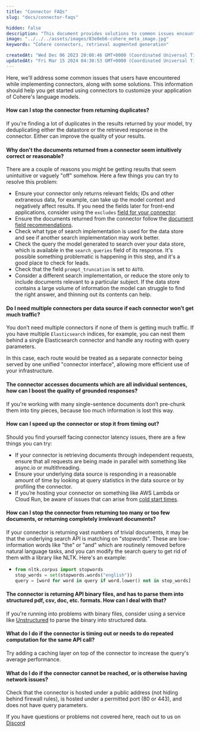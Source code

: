 ```yaml
---
title: "Connector FAQs"
slug: "docs/connector-faqs"

hidden: false
description: "This document provides solutions to common issues encountered while implementing connectors for Cohere's language models, including deduplicating results, improving document relevance, handling multiple connectors efficiently, boosting response quality, speeding up the connector, and dealing with binary files and caching."
image: "../../../assets/images/83e0eb6-cohere_meta_image.jpg"  
keywords: "Cohere connectors, retrieval augmented generation"

createdAt: "Wed Dec 06 2023 20:08:46 GMT+0000 (Coordinated Universal Time)"
updatedAt: "Fri Mar 15 2024 04:38:53 GMT+0000 (Coordinated Universal Time)"
---
```

Here, we'll address some common issues that users have encountered while implementing connectors, along with some solutions. This information should help you get started using connectors to customize your application of Cohere's language models.

#### How can I stop the connector from returning duplicates?

If you're finding a lot of duplicates in the results returned by your model, try deduplicating either the datastore or the retrieved response in the connector. Either can improve the quality of your results.

#### Why don't the documents returned from a connector seem intuitively correct or reasonable?

There are a couple of reasons you might be getting results that seem unintuitive or vaguely "off" somehow. Here a few things you can try to resolve this problem:

- Ensure your connector only returns relevant fields; IDs and other extraneous data, for example, can take up the model context and negatively affect results. If you need the fields later for front-end applications, consider using the `excludes` [field for your connector](/reference/create-connector).
- Ensure the documents returned from the connector follow the [document field recommendations](/docs/creating-and-deploying-a-connector#Document%20Structure%20Recommendations). 
- Check what type of search implementation is used for the data store and see if another search implementation may work better.
- Check the query the model generated to search over your data store, which is available in the `search_queries` field of its response. It's possible something problematic is happening in this step, and it's a good place to check for leads.
- Check that the field `prompt_truncation` is set to `AUTO`.
- Consider a different search implementation, or reduce the store only to include documents relevant to a particular subject. If the data store contains a large volume of information the model can struggle to find the right answer, and thinning out its contents can help.

#### Do I need multiple connectors per data source if each connector won’t get much traffic?

You don’t need multiple connectors if none of them is getting much traffic. If you have multiple `Elasticsearch` indices, for example, you can nest them behind a single Elasticsearch connector and handle any routing with query parameters.

In this case, each route would be treated as a separate connector being served by one unified "connector interface", allowing more efficient use of your infrastructure.

#### The connector accesses documents which are all individual sentences, how can I boost the quality of grounded responses?

If you're working with many single-sentence documents don’t pre-chunk them into tiny pieces, because too much information is lost this way.

#### How can I speed up the connector or stop it from timing out?

Should you find yourself facing connector latency issues, there are a few things you can try:

- If your connector is retrieving documents through independent requests, ensure that all requests are being made in parallel with something like async.io or multithreading.
- Ensure your underlying data source is responding in a reasonable amount of time by looking at query statistics in the data source or by profiling the connector.
- If you’re hosting your connector on something like AWS Lambda or Cloud Run, be aware of issues that can arise from [cold start times](https://docs.aws.amazon.com/lambda/latest/operatorguide/execution-environments.html).

#### How can I stop the connector from returning too many or too few documents, or returning completely irrelevant documents?

If your connector is returning vast numbers of trivial documents, it may be that the underlying search API is matching on "stopwords". These are low-information words like "the" or "and" which are routinely removed before natural language tasks, and you can modify the search query to get rid of them with a library like NLTK. Here's an example:

- ```python
  from nltk.corpus import stopwords	  
  stop_words = set(stopwords.words("english"))  
  query = [word for word in query if word.lower() not in stop_words]
  ```

#### The connector is returning API binary files, and has to parse them into structured pdf, csv, doc, etc. formats. How can I deal with that?

If you're running into problems with binary files, consider using a service like [Unstructured](https://unstructured.io/) to parse the binary into structured data.

#### What do I do if the connector is timing out or needs to do repeated computation for the same API call?

Try adding a caching layer on top of the connector to increase the query's average performance.

#### What do I do if the connector cannot be reached, or is otherwise having network issues?

Check that the connector is hosted under a public address (not hiding behind firewall rules), is hosted under a permitted port (80 or 443), and does not have query parameters.

If you have questions or problems not covered here, reach out to us on [Discord](https://discord.com/invite/co-mmunity)
